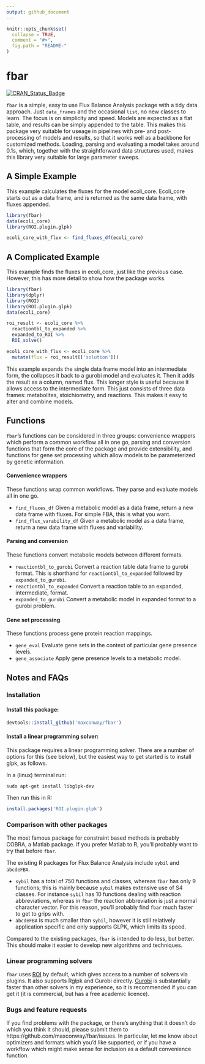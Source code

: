 ```yaml
---
output: github_document
---
```


<!-- README.md is generated from README.Rmd. Please edit that file -->

```r
knitr::opts_chunk$set(
  collapse = TRUE,
  comment = "#>",
  fig.path = "README-"
)
```

# fbar
[![CRAN_Status_Badge](http://www.r-pkg.org/badges/version/fbar)](https://cran.r-project.org/package=fbar)

`fbar` is a simple, easy to use Flux Balance Analysis package with a tidy data approach. Just `data_frames` and the occasional `list`, no new classes to learn. The focus is on simplicity and speed. Models are expected as a flat table, and results can be simply appended to the table. This makes this package very suitable for useage in pipelines with pre- and post- processing of models and results, so that it works well as a backbone for customized methods. Loading, parsing and evaluating a model takes around 0.1s, which, together with the straightforward data structures used, makes this library very suitable for large parameter sweeps.

## A Simple Example
This example calculates the fluxes for the model ecoli_core. Ecoli_core starts out as a data frame, and is returned as the same data frame, with fluxes appended.

```r
library(fbar)
data(ecoli_core)
library(ROI.plugin.glpk)

ecoli_core_with_flux <- find_fluxes_df(ecoli_core)
```

## A Complicated Example
This example finds the fluxes in ecoli_core, just like the previous case. However, this has more detail to show how the package works.

```r
library(fbar)
library(dplyr)
library(ROI)
library(ROI.plugin.glpk)
data(ecoli_core)

roi_result <- ecoli_core %>%
  reactiontbl_to_expanded %>%
  expanded_to_ROI %>%
  ROI_solve()

ecoli_core_with_flux <- ecoli_core %>%
  mutate(flux = roi_result[['solution']])
```

This example expands the single data frame model into an intermediate form, the collapses it back to a gurobi model and evaluates it. Then it adds the result as a column, named flux. This longer style is useful because it allows access to the intermediate form. This just consists of three data frames: metabolites, stoichiometry, and reactions. This makes it easy to alter and combine models.

## Functions
`fbar`'s functions can be considered in three groups: convenience wrappers which perform a common workflow all in one go, parsing and conversion functions that form the core of the package and provide extensibility, and functions for gene set processing which allow models to be parameterized by genetic information.

#### Convenience wrappers
These functions wrap common workflows. They parse and evaluate models all in one go.

- `find_fluxes_df` Given a metabolic model as a data frame, return a new data frame with fluxes. For simple FBA, this is what you want.
- `find_flux_varability_df` Given a metabolic model as a data frame, return a new data frame with fluxes and variability.

#### Parsing and conversion
These functions convert metabolic models between different formats.

- `reactiontbl_to_gurobi` Convert a reaction table data frame to gurobi format. This is shorthand for `reactiontbl_to_expanded` followed by `expanded_to_gurobi`.
- `reactiontbl_to_expanded` Convert a reaction table to an expanded, intermediate, format.
- `expanded_to_gurobi` Convert a metabolic model in expanded format to a gurobi problem.

#### Gene set processing
These functions process gene protein reaction mappings.

- `gene_eval` Evaluate gene sets in the context of particular gene presence levels.
- `gene_associate` Apply gene presence levels to a metabolic model.


## Notes and FAQs

### Installation
#### Install this package:
```r
devtools::install_github('maxconway/fbar')
```

#### Install a linear programming solver:
This package requires a linear programming solver. There are a number of options for this (see below), but the easiest way to get started is to install glpk, as follows.

In a (linux) terminal run:
```
sudo apt-get install libglpk-dev
```
Then run this in R:
```r
install.packages('ROI.plugin.glpk')
```




### Comparison with other packages
The most famous package for constraint based methods is probably COBRA, a Matlab package. If you prefer Matlab to R, you'll probably want to try that before `fbar`.

The existing R packages for Flux Balance Analysis include `sybil` and `abcdeFBA`. 

- `sybil` has a total of 750 functions and classes, whereas `fbar` has only 9 functions; this is mainly because `sybil` makes extensive use of S4 classes. For instance `sybil` has 10 functions dealing with reaction abbreviations, whereas in `fbar` the reaction abbreviation is just a normal character vector. For this reason, you'll probably find `fbar` much faster to get to grips with.
- `abcdeFBA` is much smaller than `sybil`, however it is still relatively application specific and only supports GLPK, which limits its speed.

Compared to the existing packages, `fbar` is intended to do less, but better. This should make it easier to develop new algorithms and techniques.

### Linear programming solvers
`fbar` uses [ROI](https://CRAN.R-project.org/package=ROI) by default, which gives access to a number of solvers via plugins. It also supports Rglpk and Gurobi directly. [Gurobi](http://www.gurobi.com) is substantially faster than other solvers in my experience, so it is recommended if you can get it (it is commercial, but has a free academic licence).

### Bugs and feature requests
If you find problems with the package, or there's anything that it doesn't do which you think it should, please submit them to https://github.com/maxconway/fbar/issues. In particular, let me know about optimizers and formats which you'd like supported, or if you have a workflow which might make sense for inclusion as a default convenience function.

